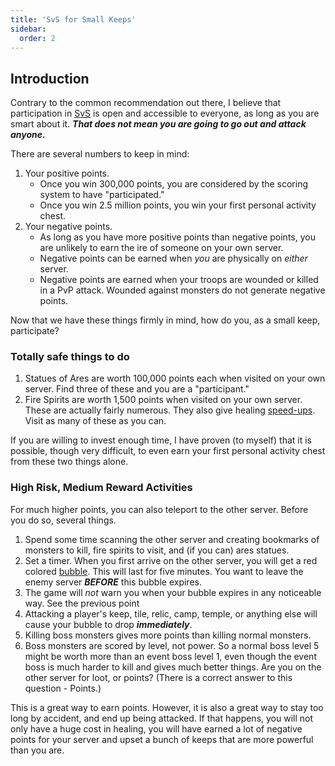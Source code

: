 ```yaml
---
title: 'SvS for Small Keeps'
sidebar:
  order: 2
---
```


## Introduction

Contrary to the common recommendation out there, I believe that participation
in [SvS][] is open and accessible to everyone, as long as you are smart about
it. _**That does not mean you are going to go out and attack anyone.**_

There are several numbers to keep in mind:

1. Your positive points.
   - Once you win 300,000 points, you are considered by the scoring system to have "participated."
   - Once you win 2.5 million points, you win your first personal activity chest.
1. Your negative points.
   - As long as you have more positive points than negative points, you are unlikely to earn the ire of someone on your own server.
   - Negative points can be earned when _you_ are physically on _either_ server.
   - Negative points are earned when your troops are wounded or killed in a PvP attack. Wounded against monsters do not generate negative points.

Now that we have these things firmly in mind, how do you, as a small keep, participate?

### Totally safe things to do

1. Statues of Ares are worth 100,000 points each when visited on your own
   server. Find three of these and you are a "participant."
1. Fire Spirits are worth 1,500 points when visited on your own server. These
   are actually fairly numerous. They also give healing [speed-ups][]. Visit
   as many of these as you can.

If you are willing to invest enough time, I have proven (to myself) that it is
possible, though very difficult, to even earn your first personal activity
chest from these two things alone.

[SvS]: ../../reference/glossary/#SvS
[speed-ups]: ../../reference/glossary/#speed-up

### High Risk, Medium Reward Activities

For much higher points, you can also teleport to the other server. Before you
do so, several things.

1. Spend some time scanning the other server and creating bookmarks of monsters
   to kill, fire spirits to visit, and (if you can) ares statues.
1. Set a timer. When you first arrive on the other server, you will get a red
   colored [bubble][]. This will last for five minutes. You want to leave the
   enemy server _**BEFORE**_ this bubble expires.
1. The game will _not_ warn you when your bubble expires in any noticeable way.
   See the previous point
1. Attacking a player's keep, tile, relic, camp, temple, or anything else will
   cause your bubble to drop _**immediately**_.
1. Killing boss monsters gives more points than killing normal monsters.
1. Boss monsters are scored by level, not power. So a normal boss level 5
   might be worth more than an event boss level 1, even though the event boss
   is much harder to kill and gives much better things. Are you on the other
   server for loot, or points? (There is a correct answer to this question -
   Points.)

This is a great way to earn points. However, it is also a great way to stay
too long by accident, and end up being attacked. If that happens, you will not
only have a huge cost in healing, you will have earned a lot of negative points
for your server and upset a bunch of keeps that are more powerful than you are.

[bubble]: ../../reference/glossary/#bubble
